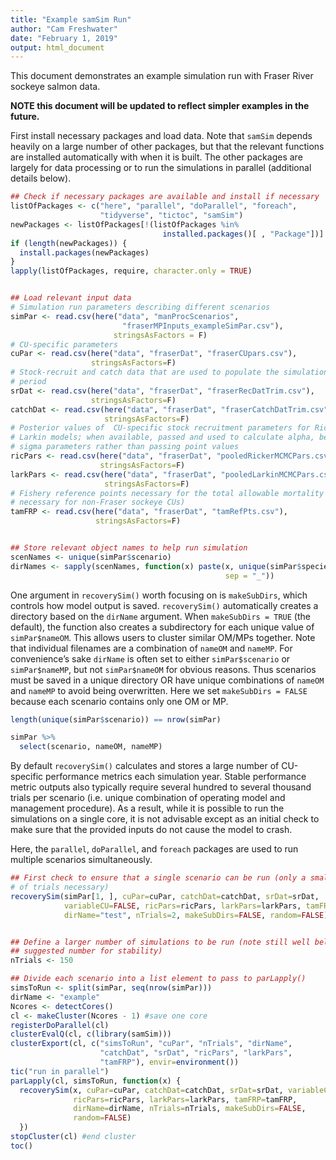 ```yaml
---
title: "Example samSim Run"
author: "Cam Freshwater"
date: "February 1, 2019"
output: html_document
---
```


This document demonstrates an example simulation run with Fraser River sockeye salmon data. 

**NOTE this document will be updated to reflect simpler examples in the future.**

First install necessary packages and load data. Note that `samSim` depends heavily on a large number of other packages, but that the relevant functions are installed automatically with when it is built. The other packages are largely for data processing or to run the simulations in parallel (additional details below).

```r
## Check if necessary packages are available and install if necessary
listOfPackages <- c("here", "parallel", "doParallel", "foreach", 
                    "tidyverse", "tictoc", "samSim")
newPackages <- listOfPackages[!(listOfPackages %in% 
                                  installed.packages()[ , "Package"])]
if (length(newPackages)) {
  install.packages(newPackages)
}
lapply(listOfPackages, require, character.only = TRUE)


## Load relevant input data
# Simulation run parameters describing different scenarios
simPar <- read.csv(here("data", "manProcScenarios",
                         "fraserMPInputs_exampleSimPar.csv"),
                       stringsAsFactors = F)
# CU-specific parameters
cuPar <- read.csv(here("data", "fraserDat", "fraserCUpars.csv"),
                  stringsAsFactors=F)
# Stock-recruit and catch data that are used to populate the simulation priming
# period
srDat <- read.csv(here("data", "fraserDat", "fraserRecDatTrim.csv"),
                  stringsAsFactors=F)
catchDat <- read.csv(here("data", "fraserDat", "fraserCatchDatTrim.csv"),
                     stringsAsFactors=F)
# Posterior values of  CU-specific stock recruitment parameters for Ricker and
# Larkin models; when available, passed and used to calculate alpha, beta and
# sigma parameters rather than passing point values 
ricPars <- read.csv(here("data", "fraserDat", "pooledRickerMCMCPars.csv"),
                    stringsAsFactors=F)
larkPars <- read.csv(here("data", "fraserDat", "pooledLarkinMCMCPars.csv"),
                     stringsAsFactors=F)
# Fishery reference points necessary for the total allowable mortality rule (not
# necessary for non-Fraser sockeye CUs)
tamFRP <- read.csv(here("data", "fraserDat", "tamRefPts.csv"),
                   stringsAsFactors=F)


## Store relevant object names to help run simulation 
scenNames <- unique(simPar$scenario)
dirNames <- sapply(scenNames, function(x) paste(x, unique(simPar$species),
                                                sep = "_"))
```

One argument in `recoverySim()` worth focusing on is `makeSubDirs`, which controls how model output is saved. `recoverySim()` automatically creates a directory based on the `dirName` argument. When `makeSubDirs = TRUE` (the default), the function also creates a subdirectory for each unique value of `simPar$nameOM`. This allows users to cluster similar OM/MPs together. Note that individual filenames are a combination of `nameOM` and `nameMP`.  For convenience's sake `dirName` is often set to either `simPar$scenario` or `simPar$nameMP`, but not `simPar$nameOM` for obvious reasons. Thus scenarios must be saved in a unique directory OR have unique combinations of `nameOM` and `nameMP` to avoid being overwritten. Here we set `makeSubDirs = FALSE` because each scenario contains only one OM or MP. 

```r
length(unique(simPar$scenario)) == nrow(simPar)

simPar %>% 
  select(scenario, nameOM, nameMP)
```


By default `recoverySim()` calculates and stores a large number of CU-specific performance metrics each simulation year. Stable performance metric outputs also typically require several hundred to several thousand trials per scenario (i.e. unique combination of operating model and management procedure). As a result, while it is possible to run the simulations on a single core, it is not advisable except as an initial check to make sure that the provided inputs do not cause the model to crash.

Here, the `parallel`, `doParallel`, and `foreach` packages are used to run multiple scenarios simultaneously.


```r
## First check to ensure that a single scenario can be run (only a small number
# of trials necessary)
recoverySim(simPar[1, ], cuPar=cuPar, catchDat=catchDat, srDat=srDat,
            variableCU=FALSE, ricPars=ricPars, larkPars=larkPars, tamFRP=tamFRP,
            dirName="test", nTrials=2, makeSubDirs=FALSE, random=FALSE)


## Define a larger number of simulations to be run (note still well below 
## suggested number for stability)
nTrials <- 150

## Divide each scenario into a list element to pass to parLapply()
simsToRun <- split(simPar, seq(nrow(simPar)))
dirName <- "example"
Ncores <- detectCores()
cl <- makeCluster(Ncores - 1) #save one core
registerDoParallel(cl)
clusterEvalQ(cl, c(library(samSim)))
clusterExport(cl, c("simsToRun", "cuPar", "nTrials", "dirName",
                    "catchDat", "srDat", "ricPars", "larkPars",
                    "tamFRP"), envir=environment())
tic("run in parallel")
parLapply(cl, simsToRun, function(x) {
  recoverySim(x, cuPar=cuPar, catchDat=catchDat, srDat=srDat, variableCU=FALSE,
              ricPars=ricPars, larkPars=larkPars, tamFRP=tamFRP,
              dirName=dirName, nTrials=nTrials, makeSubDirs=FALSE,
              random=FALSE)
  })
stopCluster(cl) #end cluster
toc()
```

